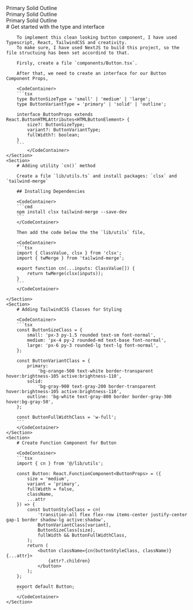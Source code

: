 
<MDXHeader />

<ViewContainer className="mdx-content">
    <Section className="component-display-wrapper">
        <div className="all-buttons-container grid grid-cols-1 gap-4">
            <div className="large-size-buttons-layer-container flex flex-row items-center justify-center gap-8 ">
                <CraftedButton size={"large"}>Primary</CraftedButton>
                <CraftedButton variant={"solid"} size={"large"}>Solid</CraftedButton>
                <CraftedButton variant={"outline"} size={"large"}>Outline</CraftedButton>
            </div>
            <div className="default-size-buttons-layer-container flex flex-row items-center justify-center gap-8">
                <CraftedButton>Primary</CraftedButton>
                <CraftedButton variant={"solid"}>Solid</CraftedButton>
                <CraftedButton variant={"outline"}>Outline</CraftedButton>
            </div>
            <div className="small-size-buttons-layer-container flex flex-row items-center justify-center gap-8">
                <CraftedButton size={"small"}>Primary</CraftedButton>
                <CraftedButton variant={"solid"} size={"small"}>Solid</CraftedButton>
                <CraftedButton variant={"outline"} size={"small"}>Outline</CraftedButton>
            </div>
        </div>
    </Section>
    <Section>
        # Get started with the type and interface

        To implement this clean looking button component, I have used Typescript, React, TailwindCSS and creativity.
        To make sure, I have used NextJS to build this project, so the file structuing has been set accordind to that.

        Firsly, create a file `components/Button.tsx`.

        After that, we need to create an interface for our Button Component Props,

        <CodeContainer>
        ```tsx
        type ButtonSizeType = 'small' | 'medium' | 'large';
        type ButtonVariantType = 'primary' | 'solid' | 'outline';

        interface ButtonProps extends React.ButtonHTMLAttributes<HTMLButtonElement> {
            size?: ButtonSizeType;
            variant?: ButtonVariantType;
            fullWidth?: boolean;
        }
        ```
            </CodeContainer>
    </Section>
    <Section>
        # Adding utility `cn()` method

        Create a file `lib/utils.ts` and install packages: `clsx` and `tailwind-merge`

        ## Installing Dependencies

        <CodeContainer>
        ```cmd
        npm install clsx tailwind-merge --save-dev
        ```
        </CodeContainer>

        Then add the code below the the `lib/utils` file,

        <CodeContainer>
        ```tsx
        import { ClassValue, clsx } from 'clsx';
        import { twMerge } from 'tailwind-merge';

        export function cn(...inputs: ClassValue[]) {
            return twMerge(clsx(inputs));
        }
        ```
        </CodeContainer>

    </Section>
    <Section>
        # Adding TailwindCSS Classes for Styling

        <CodeContainer>
        ```tsx
        const ButtonSizeClass = {
            small: 'px-3 py-1.5 rounded text-sm font-normal',
            medium: 'px-4 py-2 rounded-md text-base font-normal',
            large: 'px-6 py-3 rounded-lg text-lg font-normal',
        };

        const ButtonVariantClass = {
            primary:
                'bg-orange-500 text-white border-transparent hover:brightness-105 active:brightness-110',
            solid:
                'bg-gray-900 text-gray-200 border-transparent hover:brightness-105 active:brightness-110',
            outline: 'bg-white text-gray-800 border border-gray-300 hover:bg-gray-50',
        };

        const ButtonFullWidthClass = 'w-full';
        ```
        </CodeContainer>
    </Section>
    <Section>
        # Create Function Component for Button

        <CodeContainer>
        ```tsx
        import { cn } from '@/lib/utils';

        const Button: React.FunctionComponent<ButtonProps> = ({
            size = 'medium',
            variant = 'primary',
            fullWidth = false,
            className,
            ...attr
        }) => {
            const buttonStyleClass = cn(
                'transition-all flex flex-row items-center justify-center gap-1 border shadow-lg active:shadow',
                ButtonVariantClass[variant],
                ButtonSizeClass[size],
                fullWidth && ButtonFullWidthClass,
            );
            return (
                <button className={cn(buttonStyleClass, className)} {...attr}>
                    {attr?.children}
                </button>
            );
        };

        export default Button;
        ```
        </CodeContainer>
    </Section>

</ViewContainer>
